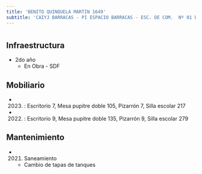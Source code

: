 ```yaml
---
title: 'BENITO QUINQUELA MARTIN 1649'
subtitle: 'CAIYJ BARRACAS - PI ESPACIO BARRACAS - ESC. DE COM.  Nº 01 DE 04 JOAQUÍN V. GONZALEZ - COLEGIO N° 11 HIPOLITO YRIGOYEN'
---
```


#
## Infraestructura

* 2do año 
    + En Obra - SDF 


## Mobiliario

*  (2023) : Escritorio 7, Mesa pupitre doble 105, Pizarrón 7, Silla escolar 217 

*  (2022) : Escritorio 9, Mesa pupitre doble 135, Pizarrón 9, Silla escolar 279 





## Mantenimiento

*  (2021) Saneamiento 
    + Cambio de tapas de tanques







